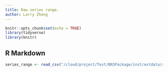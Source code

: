 ```yaml
---
title: Raw series range.
author: Larry Zheng
---
```


```r
knitr::opts_chunk$set(echo = TRUE)
library(tidyverse)
library(knitr)
```

## R Markdown



```r
series_range <- read_csv("/cloud/project/Test/BRSPackage/inst/extdata/raw_data/All_SeriesRange.csv")
```